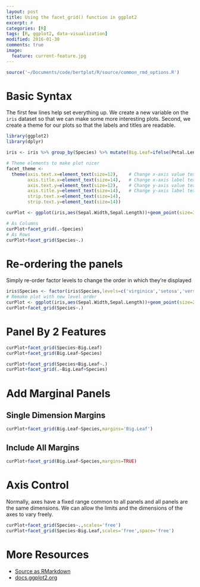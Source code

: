 ```yaml
---
layout: post
title: Using the facet_grid() function in ggplot2
excerpt: #
categories: [R]
tags: [R, ggplot2, data-visualization]
modified: 2016-01-30
comments: true
image:
  feature: current-feature.jpg
---
```


```r
source('~/Documents/code/bertplot/R/source/common_rmd_options.R')
```

# Basic Syntax

The first few lines help set everything up.  We create a new variable on the `iris` dataset so that we can make some more interesting plots.  Second, we create a theme for our plots so that the labels and titles are readable.

```r
library(ggplot2)
library(dplyr)

iris <- iris %>% group_by(Species) %>% mutate(Big.Leaf=ifelse(Petal.Length > mean(Petal.Length),'Big','Small'))

# Theme elements to make plot nicer
facet_theme <-
  theme(axis.text.x=element_text(size=12),    # Change x-axis value text-size
        axis.title.x=element_text(size=14),   # Change x-axis label text-size
        axis.text.y=element_text(size=12),    # Change y-axis value text-size
        axis.title.y=element_text(size=14),   # Change y-axis label text-size
        strip.text.x=element_text(size=14),
        strip.text.y=element_text(size=14))

curPlot <- ggplot(iris,aes(Sepal.Width,Sepal.Length))+geom_point(size=3)+facet_theme

# As Columns
curPlot+facet_grid(.~Species)
# As Rows
curPlot+facet_grid(Species~.)
```

# Re-ordering the panels
Simply re-order factor levels to change the order in which they're displayed
```r
iris$Species <- factor(iris$Species,levels=c('virginica','setosa','versicolor'))
# Remake plot with new level order
curPlot <- ggplot(iris,aes(Sepal.Width,Sepal.Length))+geom_point(size=2)+facet_theme
curPlot+facet_grid(Species~.)
```

# Panel By 2 Features

```r
curPlot+facet_grid(Species~Big.Leaf)
curPlot+facet_grid(Big.Leaf~Species)
```

```r
curPlot+facet_grid(Species+Big.Leaf~.)
curPlot+facet_grid(.~Big.Leaf+Species)
```

# Add Marginal Panels

## Single Dimension Margins

```r
curPlot+facet_grid(Big.Leaf~Species,margins='Big.Leaf')
```

## Include All Margins

```r
curPlot+facet_grid(Big.Leaf~Species,margins=TRUE)
```

# Axis Control

Normally, axes have a fixed range common to all panels and all panels are the same dimensions.  We can allow the limits and the dimensions of the axes to vary freely.

```r
curPlot+facet_grid(Species~.,scales='free')
curPlot+facet_grid(Species~Big.Leaf,scales='free',space='free')
```

# More Resources
- [Source as RMarkdown](https://github.com/rweyant/bertplot/blob/master/R/tutorials/ggplot-histogram/ggplot-histogram.Rmd)
- [docs.ggplot2.org](http://docs.ggplot2.org/0.9.3.1/facet_grid.html)


